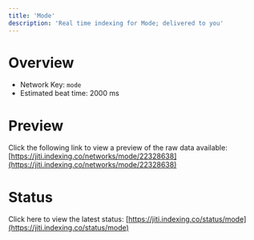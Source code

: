 ```yaml
---
title: 'Mode'
description: 'Real time indexing for Mode; delivered to you'
---
```


# Overview
- Network Key: `mode`
- Estimated beat time: 2000 ms

# Preview
Click the following link to view a preview of the raw data available: [https://jiti.indexing.co/networks/mode/22328638](https://jiti.indexing.co/networks/mode/22328638)

# Status
Click here to view the latest status: [https://jiti.indexing.co/status/mode](https://jiti.indexing.co/status/mode)
